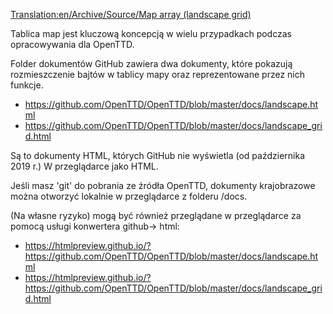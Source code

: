 [[Translation:en/Archive/Source/Map array (landscape grid)]]
 
<!--{{DevDoc}}-->{{pl/Rozwój}}

Tablica map jest kluczową koncepcją w wielu przypadkach podczas opracowywania dla OpenTTD.

Folder dokumentów GitHub zawiera dwa dokumenty, które pokazują rozmieszczenie bajtów w tablicy mapy oraz reprezentowane przez nich funkcje.  

* https://github.com/OpenTTD/OpenTTD/blob/master/docs/landscape.html 
* https://github.com/OpenTTD/OpenTTD/blob/master/docs/landscape_grid.html

Są to dokumenty HTML, których GitHub nie wyświetla (od października 2019 r.) W przeglądarce jako HTML.  

Jeśli masz 'git' do pobrania ze źródła OpenTTD, dokumenty krajobrazowe można otworzyć lokalnie w przeglądarce z folderu /docs.

(Na własne ryzyko) mogą być również przeglądane w przeglądarce za pomocą usługi konwertera github-> html:

* https://htmlpreview.github.io/?https://github.com/OpenTTD/OpenTTD/blob/master/docs/landscape.html 
* https://htmlpreview.github.io/?https://github.com/OpenTTD/OpenTTD/blob/master/docs/landscape_grid.html